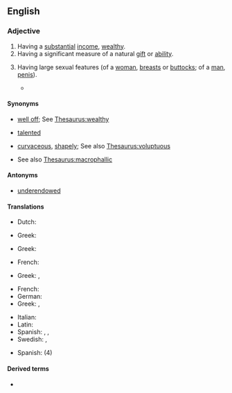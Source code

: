 ==English==

===Adjective===
{{en-adj|head=[[well]][[-]][[endowed]]}}

# Having a [[substantial]] [[income]], [[wealthy]].
# Having a significant measure of a natural [[gift]] or [[ability]].
# {{lb|en|euphemistic}} Having large sexual features (of a [[woman]], [[breast]]s or [[buttock]]s; of a [[man]], [[penis]]).
#*{{quote-video game|en||developer={{w|BioWare}}|title={{w|Mass Effect 2}}|genre=[[science fiction|Science Fiction]]|location=Redwood City|publisher=Electronic Arts|year=2010|platform=PC|scene=YOUR 2 SMALL!|genre=[[science fiction|Science Fiction]]|oclc=865290061|passage=From: Morlan<br>"I am sorry, my mate, I leave you for a krogan because you are not '''endowed''' as good for your species!"<br>Do you fear those words? Morlan's famous shop sells many enhancements online that are not restricted by Citadel trading regulations! Whether you require hormone augmentation, cybernetic enhancement, or genebiotic xenografting, Morlan has many things you will be pleased with!<br>All species and gender order online from Morlan's famous extranet site, hotlinked from this message!|brackets=on}}

====Synonyms====
* {{sense|having a substantial income}} [[well off]]; See [[Thesaurus:wealthy]]
* {{sense|having a natural gift or ability}} [[talented]]
* {{sense|having large breasts or buttocks}} [[curvaceous]], [[shapely]]; See also [[Thesaurus:voluptuous]]
* {{sense|having a large penis}} See also [[Thesaurus:macrophallic]]

====Antonyms====
* [[underendowed]]

====Translations====
{{trans-top|wealthy}}
* Dutch: {{t|nl|goed voorzien}}
{{trans-mid}}
* Greek: {{t+|el|πλούσιος}}
{{trans-bottom}}

{{trans-top|having a natural gift or ability}}
* Greek: {{t+|el|προικισμένος}}
{{trans-mid}}
{{trans-bottom}}

{{trans-top|having large breasts}}
* French: {{t|fr|bien roulée}}
{{trans-mid}}
* Greek: {{t+|el|βυζαρού|f}}, {{t+|el|βυζού}}
{{trans-bottom}}

{{trans-top|having a large penis}}
* French: {{t+|fr|bien membré}}
* German: {{t|de|gut bestückt|m}}
* Greek: {{t+|el|πουτσαράς|m}}, {{t+|el|ψωλαράς|m}}
{{trans-mid}}
* Italian: {{qualifier|slang}} {{t|it|superdotato|m}}
* Latin: {{t|la|mutuniatus}}
* Spanish: {{qualifier|slang}} {{t+|es|bien dotado}}, {{t|es|bien servido}}, {{t|es|vergudo}}
* Swedish: {{t+|sv|välhängd}}, {{t+|sv|välutrustad}}
{{trans-bottom}}

{{checktrans-top}}
* Spanish: {{t+check|es|grosero|m}} (4)
{{trans-mid}}
{{trans-bottom}}

====Derived terms====
* {{l|en|well end}}